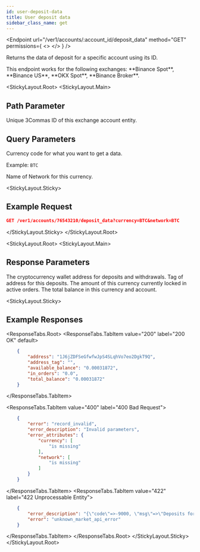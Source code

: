 ```yaml
---
id: user-deposit-data
title: User deposit data
sidebar_class_name: get
---
```



<Endpoint
  url="/ver1/accounts/:account_id/deposit_data"
  method="GET"
  permissions={
    <>
      <Permission title="Permission" description="ACCOUNTS_READ" />
      <Permission title="Security" description="SIGNED" />
    </>
  }
/>

Returns the data of deposit for a specific account using its ID.

<Informer variant="info">
 This endpoint works for the following exchanges: **Binance Spot**, **Binance US**, **OKX Spot**, **Binance Broker**.
</Informer>

<StickyLayout.Root>
<StickyLayout.Main>
## Path Parameter 

<ApiParam name='account_id' type='integer' id="account_id" required>
    Unique 3Commas ID of this exchange account entity.
</ApiParam>

## Query Parameters  

<ApiParam name='currency' type='string' id="currency" required>
   Currency code for what you want to get a data.

   Example: `BTC`
</ApiParam>

<ApiParam name='network' type='string' id="network" required>
    Name of Network for this currency.
</ApiParam>
</StickyLayout.Main>   

<StickyLayout.Sticky>
## Example Request

```json
GET /ver1/accounts/76543210/deposit_data?currency=BTC&network=BTC
```
</StickyLayout.Sticky>
</StickyLayout.Root>

<StickyLayout.Root>
<StickyLayout.Main>

## Response Parameters 

<ApiParam name='address' type='string' id="address">
   The cryptocurrency wallet address for deposits and withdrawals.
</ApiParam>
<ApiParam name='network' type='string' id="network">
   Tag of address for this deposits.
</ApiParam>

<ApiParam name='currency' type='string' id="currency">
   The amount of this currency currently locked in active orders.
</ApiParam>

<ApiParam name='total_balance' type='string' id="total_balance">
   The total balance in this currency and account.
</ApiParam>
</StickyLayout.Main>

<StickyLayout.Sticky>

##  Example Responses
<ResponseTabs.Root>
<ResponseTabs.TabItem value="200" label="200 OK" default>
```json
    {
        "address": "1J6jZDFSeGfwfwJpS4SLqhVo7eo2DgkT9Q",
        "address_tag": "",
        "available_balance": "0.00031872",
        "in_orders": "0.0",
        "total_balance": "0.00031872"
    }
```
</ResponseTabs.TabItem>

<ResponseTabs.TabItem value="400" label="400 Bad Request">
```json
    {
        "error": "record_invalid",
        "error_description": "Invalid parameters",
        "error_attributes": {
            "currency": [
                "is missing"
            ],
            "network": [
                "is missing"
            ]
        }
    }
```
</ResponseTabs.TabItem>
<ResponseTabs.TabItem value="422" label="422 Unprocessable Entity">
```json
    {
        "error_description": "{\"code\"=>-9000, \"msg\"=>\"Deposits for this network are currently closed\"}",
        "error": "unknown_market_api_error"
    }
```
</ResponseTabs.TabItem>
</ResponseTabs.Root>
</StickyLayout.Sticky>
</StickyLayout.Root>